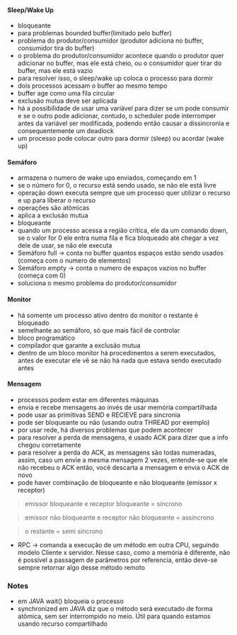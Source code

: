






#### Sleep/Wake Up

-   bloqueante
-   para problemas bounded buffer(limitado pelo buffer)
-   problema do produtor/consumidor (produtor adiciona no buffer,
    consumidor tira do buffer)
-   o problema do produtor/consumidor acontece quando o produtor quer
    adicionar no buffer, mas ele está cheio, ou o consumidor quer tirar
    do buffer, mas ele está vazio
-   para resolver isso, o sleep/wake up coloca o processo para dormir
-   dois processos acessam o buffer ao mesmo tempo
-   buffer age como uma fila circular
-   exclusão mutua deve ser aplicada
-   há a possibilidade de usar uma variável para dizer se um pode
    consumir e se o outro pode adicionar, contudo, o scheduler pode
    interromper antes da variável ser modificada, podendo então causar a
    dissincronia e consequentemente um deadlock
-   um processo pode colocar outro para dormir (sleep) ou acordar (wake
    up)

#### Semáforo

-   armazena o numero de wake ups enviados, começando em 1
-   se o número for 0, o recurso está sendo usado, se não ele está livre
-   operação down executa sempre que um processo quer utilizar o recurso
    e up para liberar o recurso
-   operações são atômicas
-   aplica a exclusão mutua
-   bloqueante
-   quando um processo acessa a região crítica, ele da um comando down,
    se o valor for 0 ele entra numa fila e fica bloqueado até chegar a
    vez dele de usar, se não ele executa
-   Semáforo full → conta no buffer quantos espaços estão sendo usados
    (começa com o numero de elementos)
-   Semáforo empty → conta o numero de espaços vazios no buffer (começa
    com 0)
-   soluciona o mesmo problema do produtor/consumidor

#### Monitor

-   há somente um processo ativo dentro do monitor o restante é
    bloqueado
-   semelhante ao semáforo, só que mais fácil de controlar
-   bloco programático
-   compilador que garante a exclusão mutua
-   dentro de um bloco monitor há procedimentos a serem executados,
    antes de executar ele vê se não há nada que estava sendo executado
    antes

#### Mensagem

-   processos podem estar em diferentes máquinas
-   envia e recebe mensagens ao invés de usar memória compartilhada
-   pode usar as primitivas SEND e RECIEVE para sincronia
-   pode ser bloqueante ou não (usando outra THREAD por exemplo)
-   por usar rede, há diversos problemas que podem acontecer
-   para resolver a perda de mensagens, é usado ACK para dizer que a
    info chegou corretamente
-   para resolver a perda do ACK, as mensagens são todas numeradas,
    assim, caso um envie a mesma mensagem 2 vezes, entende-se que ele
    não recebeu o ACK então, você descarta a mensagem e envia o ACK de
    novo
-   pode haver combinação de bloqueante e não bloqueante (emissor x
    receptor)

> emissor bloqueante e receptor bloqueante = síncrono

> emissor não bloqueante e receptor não bloqueante = assíncrono

> o restante = semi síncrono

-   RPC → comanda a execução de um método em outra CPU, seguindo modelo
    Cliente x servidor. Nesse caso, como a memória é diferente, não é
    possível a passagem de parâmetros por referencia, então deve-se
    sempre retornar algo desse método remoto








### Notes

-   em JAVA wait() bloqueia o processo
-   synchronized em JAVA diz que o método será executado de forma
    atômica, sem ser interrompido no meio. Útil para quando estamos
    usando recurso compartilhado


